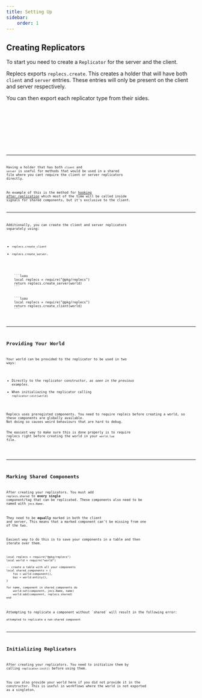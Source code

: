 ---
title: Setting Up
sidebar:
    order: 1
---



## Creating Replicators

To start you need to create a `Replicator` for the server and the client.

Replecs exports `replecs.create`. This creates a holder that will have both `client` and `server` entries.
These entries will only be present on the client and server respectively. 

You can then export each replicator type from their sides. 

<Tabs>
    <TabItem label="Shared">
        <Code code={creating_replicator} lang="luau" title="@shared/replicator.luau" />
    </TabItem>
    <TabItem label="Server">
        <Code code={server_replicator} lang="luau" title="@server/replicator.luau" />
    </TabItem>
    <TabItem label="Client">
        <Code code={client_replicator} lang="luau" title="@client/replicator.luau" />
    </TabItem>
</Tabs>

---

Having a holder that has both `client` and `server` is useful for methods that would be used in a shared file where you cant
require the client or server replicators directly.

An example of this is the method for [hooking after replication](/replecs/guides/networking-hooks/#hook-after-replication)
which most of the time will be called inside signals for shared components, but it's exclusive to the client.

---

Additionally, you can create the client and server replicators separately using:
- `replecs.create_client`
- `replecs.create_server`.

<Tabs>
    <TabItem label="Server">
    ```luau
    local replecs = require("@pkg/replecs")
    return replecs.create_server(world)
    ```
    </TabItem>
    <TabItem label="Client">
    ```luau
    local replecs = require("@pkg/replecs")
    return replecs.create_client(world)
    ```
    </TabItem>
</Tabs>

---

## Providing Your World

Your world can be provided to the replicator to be used in two ways:
- Directly to the replicator constructor, *as seen in the previous examples.*
- When initialiazing the replicator calling `replicator:init(world)`

<Aside type="danger">
Replecs uses preregisted components. You need to require replecs before creating a world, so these components are globally available.
Not doing so causes weird behaviours that are hard to debug.

The easiest way to make sure this is done properly is to require replecs right before creating the world in your `world.lua` file.
</Aside>


---

## Marking Shared Components

After creating your replicators. You must add `replecs.shared` to **every single** component/tag that can be replicated.
These components also need to be named with `jecs.Name`.

They need to be **equally** marked in both the client and server, This means that a marked component can't be missing from one of the two.

Easiest way to do this is to save your components in a table and then iterate over them.

```luau
local replecs = require("@pkg/replecs")
local world = require("world")

-- create a table with all your components
local shared_components = {
    foo = world:component(),
    baz = world:entity(),
}

for name, component in shared_components do
    world:set(component, jecs.Name, name)
    world:add(component, replecs.shared)
end
```

<Aside>
Attempting to replicate a component without `shared` will result in the following error: <br/>
<code style="color: var(--sl-color-red)">attempted to replicate a non-shared component</code>
</Aside>

---

## Initializing Replicators

After creating your replicators. You need to initialize them by calling `replicator:init()` before using them.

You can also provide your world here if you did not provide it in the constructor.
This is useful in workflows where the world is not exported as a singleton.

